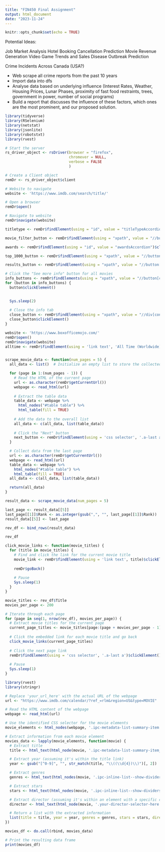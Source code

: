 ```yaml
---
title: "FIN450 Final Assignment"
output: html_document
date: "2023-11-24"
---
```


```r
knitr::opts_chunk$set(echo = TRUE)
```

Potential Ideas:

Job Market Analysis
Hotel Booking Cancellation Prediction
Movie Revenue Generation
Video Game Trends and Sales
Disease Outbreak Prediction

Crime Incidents Across Canada (USA?)

- Web scrape all crime reports from the past 10 years 
- Import data into dfs
- Analyse data based on underlying influence (Interest Rates, Weather, Housing Prices, Lunar Phases, proximity of fast food restraints, trees, government in power, number of social programs)
- Build a report that discusses the influence of these factors, which ones are the most prominent, and our proposed solution.


```r
library(tidyverse)
library(RSelenium)
library(netstat)
library(jsonlite)
library(robotstxt)
library(rvest)

```

```r
# Start the server
rs_driver_object <- rsDriver(browser = "firefox",
                             chromever = NULL,
                             verbose = FALSE
                             )

# Create a Client object
remDr <- rs_driver_object$client
```
 
```r

# Website to navigate
website <- 'https://www.imdb.com/search/title/'

# Open a browser
remDr$open()

# Navigate to website
remDr$navigate(website)

titletype <- remDr$findElement(using = "id", value = "titleTypeAccordion")$clickElement()

movie_filter_button <- remDr$findElement(using = "xpath", value = "//button[contains(@data-testid, 'test-chip-id-movie')]")$clickElement()

awards <- remDr$findElement(using = "id", value = "awardsAccordion")$clickElement()

top_1000_button <- remDr$findElement(using = "xpath", value = "//button[contains(@data-testid, 'test-chip-id-top-1000')]")$clickElement()

results_button <- remDr$findElement(using = "xpath", value = "//button[contains(@data-testid, 'adv-search-get-results')]")$clickElement()

# Click the "See more info" button for all movies
info_buttons <- remDr$findElements(using = "xpath", value = "//button[contains(@class, 'ipc-icon-button') and contains(@class, 'dli-info-icon')]")
for (button in info_buttons) {
  button$clickElement()
  

  Sys.sleep(2)
  
  # Close the info tab
  close_button <- remDr$findElement(using = "xpath", value = "//div[contains(@class, 'ipc-promptable-base__close')]//button[@title='Close Prompt']")
  close_button$clickElement()
}


```

```r
website <- 'https://www.boxofficemojo.com/'
remDr$open()
remDr$navigate(website)
alltime <- remDr$findElement(using = 'link text', 'All Time (Worldwide)')$clickElement()


scrape_movie_data <- function(num_pages = 5) {
  all_data <- list()  # Initialize an empty list to store the collected data

  for (page in 1:(num_pages - 1)) {
    # Read the HTML of the current page
    url <- as.character(remDr$getCurrentUrl())
    webpage <- read_html(url)
    
    # Extract the table data 
    table_data <- webpage %>% 
      html_nodes("#table table") %>% 
      html_table(fill = TRUE)
    
    # Add the data to the overall list
    all_data <- c(all_data, list(table_data))
    
    # Click the "Next" button
    next_button <- remDr$findElement(using = 'css selector', '.a-last a')$clickElement()
  }

  # Collect data from the last page
  url <- as.character(remDr$getCurrentUrl())
  webpage <- read_html(url)
  table_data <- webpage %>% 
    html_nodes("#table table") %>% 
    html_table(fill = TRUE)
  all_data <- c(all_data, list(table_data)) 

  return(all_data)
}

result_data <- scrape_movie_data(num_pages = 5)

last_page <- result_data[[5]]
last_page[[1]]$Rank <- as.integer(gsub(",", "", last_page[[1]]$Rank))
result_data[[5]] <- last_page

rev_df <- bind_rows(result_data)

rev_df


```

```r
click_movie_links <- function(movie_titles) {
  for (title in movie_titles) {
    # Find and click the link for the current movie title
    movie_link <- remDr$findElement(using = 'link text', title)$clickElement()
    
    remDr$goBack()
    
    # Pause
    Sys.sleep(1)
  }
}

movie_titles <- rev_df$Title
movies_per_page <- 200

# Iterate through each page
for (page in seq(1, nrow(rev_df), movies_per_page)) {
  # Extract movie titles for the current page
  current_page_titles <- movie_titles[page:(page + movies_per_page - 1)]
  
  # Click the embedded link for each movie title and go back
  click_movie_links(current_page_titles)
  
  # Click the next page link
  remDr$findElement(using = 'css selector', '.a-last a')$clickElement()
  
  # Pause
  Sys.sleep(1)
}

```

```r

library(rvest)
library(stringr)

# Replace 'your_url_here' with the actual URL of the webpage
url <- "https://www.imdb.com/calendar/?ref_=rlm&region=US&type=MOVIE"

# Read the HTML content of the webpage
webpage <- read_html(url)

# Use the identified CSS selector for the movie elements
movie_elements <- html_nodes(webpage, '.ipc-metadata-list-summary-item')

# Extract information from each movie element
movies_data <- lapply(movie_elements, function(movie) {
  # Extract title
  title <- html_text(html_node(movie, '.ipc-metadata-list-summary-item__t'))

  # Extract year (assuming it's within the title link)
  year <- gsub("[^0-9]", "", str_match(title, "\\((\\d{4})\\)")[, 2])

  # Extract genres
  genres <- html_text(html_nodes(movie, '.ipc-inline-list--show-dividers.ipc-metadata-list-summary-item__tl .ipc-inline-list__item'))

  # Extract stars
  stars <- html_text(html_nodes(movie, '.ipc-inline-list--show-dividers.ipc-metadata-list-summary-item__stl .ipc-inline-list__item'))

  # Extract director (assuming it's within an element with a specific class)
  director <- html_text(html_node(movie, '.your-director-selector-here'))

  # Return a list with the extracted information
  list(title = title, year = year, genres = genres, stars = stars, director = director)
})

movies_df <- do.call(rbind, movies_data)

# Print the resulting data frame
print(movies_df)

```

